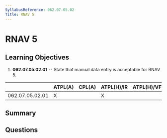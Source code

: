 ```yaml
---
SyllabusReference: 062.07.05.02
Title: RNAV 5
---
```


# RNAV 5

## Learning Objectives

1. **062.07.05.02.01** -- State that manual data entry is acceptable for RNAV 5.

|                 | ATPL(A) | CPL(A) | ATPL(H)/IR | ATPL(H)/VFR | CPL(H) | IR  | CBIR(A) |
| --------------- | ------- | ------ | ---------- | ----------- | ------ | --- | ------- |
| 062.07.05.02.01 | X       |        | X          |             |        | X   | X       |

## Summary

## Questions
